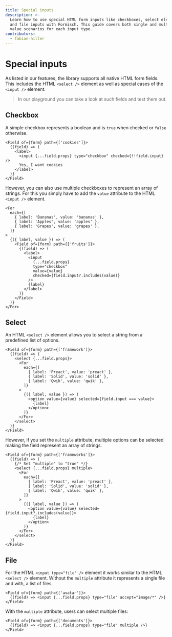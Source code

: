 ```yaml
---
title: Special inputs
description: >-
  Learn how to use special HTML form inputs like checkboxes, select elements,
  and file inputs with Formisch. This guide covers both single and multiple
  value scenarios for each input type.
contributors:
  - fabian-hiller
---
```



# Special inputs

As listed in our features, the library supports all native HTML form fields. This includes the HTML `<select />` element as well as special cases of the `<input />` element.

> In our <Link href="/playground/special">playground</Link> you can take a look at such fields and test them out.

## Checkbox

A simple checkbox represents a boolean and is `true` when checked or `false` otherwise.

```tsx
<Field of={form} path={['cookies']}>
  {(field) => (
    <label>
      <input {...field.props} type="checkbox" checked={!!field.input} />
      Yes, I want cookies
    </label>
  )}
</Field>
```

However, you can also use multiple checkboxes to represent an array of strings. For this you simply have to add the `value` attribute to the HTML `<input />` element.

```tsx
<For
  each={[
    { label: 'Bananas', value: 'bananas' },
    { label: 'Apples', value: 'apples' },
    { label: 'Grapes', value: 'grapes' },
  ]}
>
  {({ label, value }) => (
    <Field of={form} path={['fruits']}>
      {(field) => (
        <label>
          <input
            {...field.props}
            type="checkbox"
            value={value}
            checked={field.input?.includes(value)}
          />
          {label}
        </label>
      )}
    </Field>
  )}
</For>
```

## Select

An HTML `<select />` element allows you to select a string from a predefined list of options.

```tsx
<Field of={form} path={['framework']}>
  {(field) => (
    <select {...field.props}>
      <For
        each={[
          { label: 'Preact', value: 'preact' },
          { label: 'Solid', value: 'solid' },
          { label: 'Qwik', value: 'qwik' },
        ]}
      >
        {({ label, value }) => (
          <option value={value} selected={field.input === value}>
            {label}
          </option>
        )}
      </For>
    </select>
  )}
</Field>
```

However, if you set the `multiple` attribute, multiple options can be selected making the field represent an array of strings.

```tsx
<Field of={form} path={['frameworks']}>
  {(field) => (
    {/* Set "multiple" to "true" */}
    <select {...field.props} multiple>
      <For
        each={[
          { label: 'Preact', value: 'preact' },
          { label: 'Solid', value: 'solid' },
          { label: 'Qwik', value: 'qwik' },
        ]}
      >
        {({ label, value }) => (
          <option value={value} selected={field.input?.includes(value)}>
            {label}
          </option>
        )}
      </For>
    </select>
  )}
</Field>
```

## File

For the HTML `<input type="file" />` element it works similar to the HTML `<select />` element. Without the `multiple` attribute it represents a single file and with, a list of files.

```tsx
<Field of={form} path={['avatar']}>
  {(field) => <input {...field.props} type="file" accept="image/*" />}
</Field>
```

With the `multiple` attribute, users can select multiple files:

```tsx
<Field of={form} path={['documents']}>
  {(field) => <input {...field.props} type="file" multiple />}
</Field>
```
